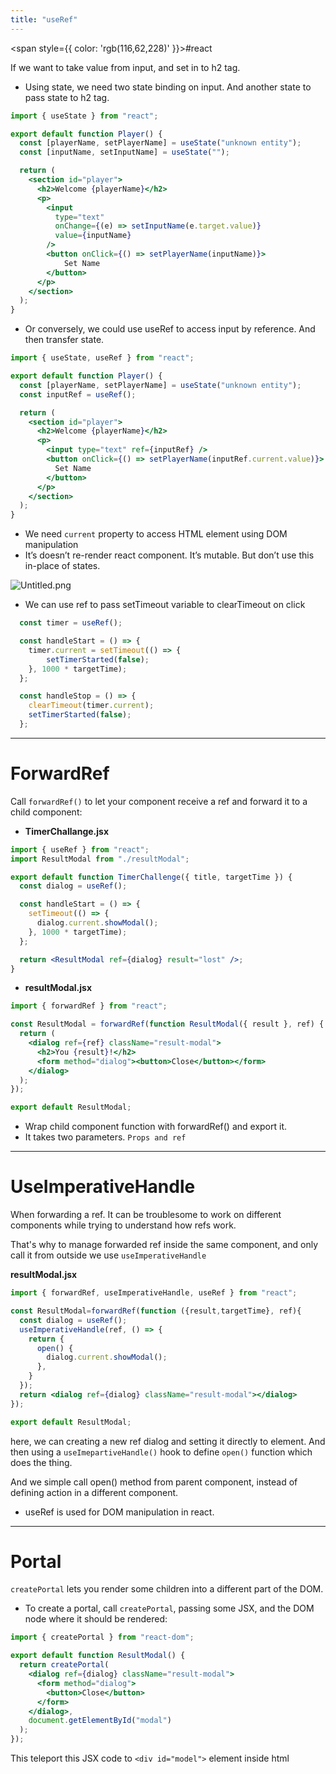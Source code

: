 ```yaml
---
title: "useRef"
---
```



<span style={{ color: 'rgb(116,62,228)' }}>#react</span>

If we want to take value from input, and set in to h2 tag.

- Using state, we need two state binding on input. And another state to pass state to h2 tag.

```jsx
import { useState } from "react";

export default function Player() {
  const [playerName, setPlayerName] = useState("unknown entity");
  const [inputName, setInputName] = useState("");

  return (
    <section id="player">
      <h2>Welcome {playerName}</h2>
      <p>
        <input
          type="text"
          onChange={(e) => setInputName(e.target.value)}
          value={inputName}
        />
        <button onClick={() => setPlayerName(inputName)}>
	        Set Name
	    </button>
      </p>
    </section>
  );
}
```

- Or conversely, we could use useRef to access input by reference. And then transfer state.

```jsx
import { useState, useRef } from "react";

export default function Player() {
  const [playerName, setPlayerName] = useState("unknown entity");
  const inputRef = useRef();

  return (
    <section id="player">
      <h2>Welcome {playerName}</h2>
      <p>
        <input type="text" ref={inputRef} />
        <button onClick={() => setPlayerName(inputRef.current.value)}>
          Set Name
        </button>
      </p>
    </section>
  );
}
```

- We need `current` property to access HTML element using DOM manipulation
- It’s doesn’t re-render react component. It’s mutable. But don’t use this in-place of states.

![Untitled.png](https://raw.githubusercontent.com/himanshu864/DevObs/refs/heads/main/Assets/Untitled.png)

- We can use ref to pass setTimeout variable to clearTimeout on click

```jsx
  const timer = useRef();

  const handleStart = () => {
    timer.current = setTimeout(() => {
        setTimerStarted(false);
    }, 1000 * targetTime);
  };

  const handleStop = () => {
    clearTimeout(timer.current);
    setTimerStarted(false);
  };
```

---
# ForwardRef

Call `forwardRef()` to let your component receive a ref and forward it to a child component:

- **TimerChallange.jsx**
```jsx
import { useRef } from "react";
import ResultModal from "./resultModal";

export default function TimerChallenge({ title, targetTime }) {
  const dialog = useRef();

  const handleStart = () => {
    setTimeout(() => {
      dialog.current.showModal();
    }, 1000 * targetTime);
  };

  return <ResultModal ref={dialog} result="lost" />;
}
```

- **resultModal.jsx**
```jsx
import { forwardRef } from "react";

const ResultModal = forwardRef(function ResultModal({ result }, ref) {
  return (
    <dialog ref={ref} className="result-modal">
      <h2>You {result}!</h2>
      <form method="dialog"><button>Close</button></form>
    </dialog>
  );
});

export default ResultModal;
```

- Wrap child component function with forwardRef() and export it.
- It takes two parameters. `Props and ref`

---
# UseImperativeHandle

When forwarding a ref. It can be troublesome to work on different components while trying to understand how refs work.

That's why to manage forwarded ref inside the same component, and only call it from outside we use `useImperativeHandle`

**resultModal.jsx**
```jsx
import { forwardRef, useImperativeHandle, useRef } from "react";

const ResultModal=forwardRef(function ({result,targetTime}, ref){
  const dialog = useRef();
  useImperativeHandle(ref, () => {
    return {
      open() {
        dialog.current.showModal();
      },
    }
  });
  return <dialog ref={dialog} className="result-modal"></dialog>
});

export default ResultModal;
```

here, we can creating a new ref dialog and setting it directly to element. And then using a `useImepartiveHandle()` hook to define `open()` function which does the thing.

And we simple call open() method from parent component, instead of defining action in a different component.

- useRef is used for DOM manipulation in react.

---
# Portal

`createPortal` lets you render some children into a different part of the DOM.

- To create a portal, call `createPortal`, passing some JSX, and the DOM node where it should be rendered:

```jsx
import { createPortal } from "react-dom";

export default function ResultModal() {
  return createPortal(
    <dialog ref={dialog} className="result-modal">
      <form method="dialog">
        <button>Close</button>
      </form>
    </dialog>,
    document.getElementById("modal")
  );
});
```

This teleport this JSX code to `<div id="model">` element inside html

